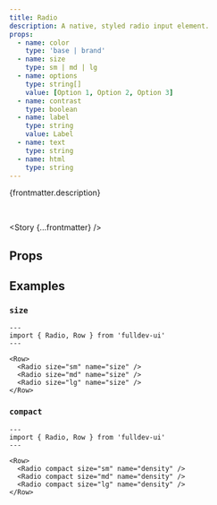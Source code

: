 ```yaml
---
title: Radio
description: A native, styled radio input element.
props:
  - name: color
    type: 'base | brand'
  - name: size
    type: sm | md | lg
  - name: options
    type: string[]
    value: [Option 1, Option 2, Option 3]
  - name: contrast
    type: boolean
  - name: label
    type: string
    value: Label
  - name: text
    type: string
  - name: html
    type: string
---
```



{frontmatter.description}

<br />

<Story {...frontmatter} />

## Props

<PropsTable props={frontmatter.props} />

## Examples

### `size`

<SizeProp />

```astro live
---
import { Radio, Row } from 'fulldev-ui'
---

<Row>
  <Radio size="sm" name="size" />
  <Radio size="md" name="size" />
  <Radio size="lg" name="size" />
</Row>
```

### `compact`

<CompactProp />

```astro live
---
import { Radio, Row } from 'fulldev-ui'
---

<Row>
  <Radio compact size="sm" name="density" />
  <Radio compact size="md" name="density" />
  <Radio compact size="lg" name="density" />
</Row>
```
